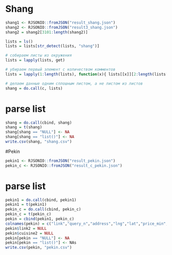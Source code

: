 
# Shang
```r
shang1 <- RJSONIO::fromJSON("result_shang.json")
shang2 <- RJSONIO::fromJSON("result3_shang.json")
shang2 = shang2[3101:length(shang2)]

lists = ls()
lists = lists[str_detect(lists, "shang")]

# собираем листы из окружения
lists = lapply(lists, get)

# убираем первый элемент с количеством комментов
lists = lapply(1:length(lists), function(x){ lists[[x]][2:length(lists[[x]])] })

# делаем данные одним сплошным листом, а не листом из листов
shang = do.call(c, lists)
```

# parse list 
```r
shang = do.call(cbind, shang)
shang = t(shang)
shang[shang == "NULL"] <- NA
shang[shang == "list()"] <- NA
write.csv(shang, "shang.csv")
```

#Pekin
```r
pekin1 <- RJSONIO::fromJSON("result_pekin.json")
pekin_c <- RJSONIO::fromJSON("result_c_pekin.json")

```

# parse list 
```r
pekin1 = do.call(cbind, pekin1)
pekin1 = t(pekin1)
pekin_c = do.call(cbind, pekin_c)
pekin_c = t(pekin_c)
pekin = cbind(pekin1, pekin_c)
colnames(pekin) = c("link","query_n","address","lng","lat","price_min","price_max","reviews_lng","reviews_rating","reviews_type","reviews_counts","com_rat","cuisine2", "link2","cuisine")
pekin$link2 = NULL
pekin$cuisine2 = NULL
pekin[pekin == "NULL"] <- NA
pekin[pekin == "list()"] <- NAs
write.csv(pekin, "pekin.csv")
```